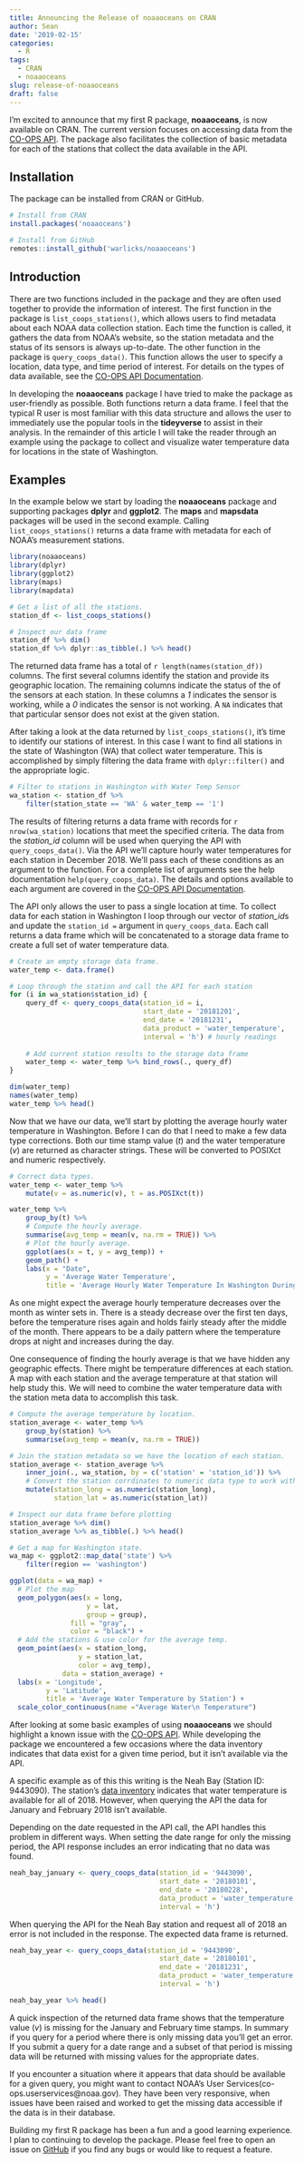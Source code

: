 ```yaml
---
title: Announcing the Release of noaaoceans on CRAN
author: Sean
date: '2019-02-15'
categories:
  - R
tags:
  - CRAN
  - noaaoceans
slug: release-of-noaaoceans
draft: false
---
```


I'm excited to announce that my first R package, **noaaoceans**, is now available on CRAN. The current version focuses on accessing data from the [CO-OPS API](https://tidesandcurrents.noaa.gov/api/). The package also facilitates the collection of basic metadata for each of the stations that collect the data available in the API.  

## Installation
The package can be installed from CRAN or GitHub. 
```r
# Install from CRAN
install.packages('noaaoceans')

# Install from GitHub
remotes::install_github('warlicks/noaaoceans')
```  

## Introduction
There are two functions included in the package and they are often used together to provide the information of interest. The first function in the package is `list_coops_stations()`, which allows users to find metadata about each NOAA data collection station. Each time the function is called, it gathers the data from NOAA's website, so the station metadata and the status of its sensors is always up-to-date. The other function in the package is `query_coops_data()`.  This function allows the user to specify a location, data type, and time period of interest.  For details on the types of data available, see the [CO-OPS API Documentation](https://tidesandcurrents.noaa.gov/api/).

In developing the **noaaoceans** package I have tried to make the package as user-friendly as possible. Both functions return a data frame. I feel that the typical R user is most familiar with this data structure and allows the user to immediately use the popular tools in the **tideyverse** to assist in their analysis.  In the remainder of this article I will take the reader through an example using the package to collect and visualize water temperature data for locations in the state of Washington.  

## Examples
In the example below we start by loading the **noaaoceans** package and supporting packages **dplyr** and **ggplot2**. The **maps** and **mapsdata** packages will be used in the second example. Calling `list_coops_stations()` returns a data frame with metadata for each of NOAA's measurement stations. 
```r
library(noaaoceans)
library(dplyr)
library(ggplot2)
library(maps)
library(mapdata)

# Get a list of all the stations.
station_df <- list_coops_stations()

# Inspect our data frame
station_df %>% dim()
station_df %>% dplyr::as_tibble(.) %>% head()
```

The returned data frame has a total of `r length(names(station_df))` columns.  The first several columns  identify the station and provide its geographic location.  The remaining columns indicate the status of the of the sensors at each station.  In these columns a *1* indicates the sensor is working, while a *0* indicates the sensor is not working. A `NA` indicates that that particular sensor does not exist at the given station.  
  
After taking a look at the data returned by `list_coops_stations()`, it's time to identify our stations of interest.  In this case I want to find all stations in the state of Washington (WA) that collect water temperature.  This is accomplished by simply filtering the data frame with `dplyr::filter()` and the appropriate logic.   
```r
# Filter to stations in Washington with Water Temp Sensor
wa_station <- station_df %>% 
    filter(station_state == 'WA' & water_temp == '1')
``` 
The results of filtering returns a data frame with records for `r nrow(wa_station)` locations that meet the specified criteria.  The data from the *station_id* column will be used when querying the API with `query_coops_data()`. Via the API we'll capture hourly water temperatures for each station in December 2018.  We'll pass each of these conditions as an argument to the function.  For a complete list of arguments see the help documentation `help(query_coops_data)`. The details and options available to each argument are covered in the [CO-OPS API Documentation](https://tidesandcurrents.noaa.gov/api/).  

The API only allows the user to pass a single location at time. To collect data for each station in Washington I loop through our vector of *station_id*s and update the `station_id =` argument in `query_coops_data`.  Each call returns a data frame which will be concatenated to a storage data frame to create a full set of water temperature data. 

```r
# Create an empty storage data frame. 
water_temp <- data.frame()

# Loop through the station and call the API for each station
for (i in wa_station$station_id) {
    query_df <- query_coops_data(station_id = i,
                                 start_date = '20181201',
                                 end_date = '20181231',
                                 data_product = 'water_temperature',
                                 interval = 'h') # hourly readings
    
    # Add current station results to the storage data frame 
    water_temp <- water_temp %>% bind_rows(., query_df)
}
```
```r
dim(water_temp)
names(water_temp)
water_temp %>% head()
```
Now that we have our data, we'll start by plotting the average hourly water temperature in Washington. Before I can do that I need to make a few data type corrections. Both our time stamp value (*t*) and the water temperature (*v*) are returned as character strings. These will be converted to POSIXct and numeric respectively.   

```r
# Correct data types. 
water_temp <- water_temp %>% 
    mutate(v = as.numeric(v), t = as.POSIXct(t))

water_temp %>% 
    group_by(t) %>% 
    # Compute the hourly average. 
    summarise(avg_temp = mean(v, na.rm = TRUE)) %>% 
    # Plot the hourly average. 
    ggplot(aes(x = t, y = avg_temp)) +
    geom_path() +
    labs(x = "Date",
         y = 'Average Water Temperature',
         title = 'Average Hourly Water Temperature In Washington During December 2018')
```  
  
As one might expect the average hourly temperature decreases over the month as winter sets in. There is a steady decrease over the first ten days, before the temperature rises again and holds fairly steady after the middle of the month. There appears to be a daily pattern where the temperature drops at night and increases during the day. 

One consequence of finding the hourly average is that we have hidden any geographic effects.  There might be temperature differences at each station. A map with each station and the average temperature at that station will help study this. We will need to combine the water temperature data with the station meta data to accomplish this task. 
```r
# Compute the average temperature by location. 
station_average <- water_temp %>% 
    group_by(station) %>% 
    summarise(avg_temp = mean(v, na.rm = TRUE)) 

# Join the station metadata so we have the location of each station.    
station_average <- station_average %>% 
    inner_join(., wa_station, by = c('station' = 'station_id')) %>% 
    # Convert the station corrdinates to numeric data type to work with plot
    mutate(station_long = as.numeric(station_long),
           station_lat = as.numeric(station_lat))

# Inspect our data frame before plotting
station_average %>% dim()
station_average %>% as_tibble(.) %>% head()
```
```r
# Get a map for Washington state.
wa_map <- ggplot2::map_data('state') %>% 
    filter(region == 'washington')

ggplot(data = wa_map) + 
  # Plot the map
  geom_polygon(aes(x = long,
                   y = lat,
                   group = group),
               fill = "gray",
               color = "black") + 
  # Add the stations & use color for the average temp. 
  geom_point(aes(x = station_long,
                 y = station_lat,
                 color = avg_temp),
             data = station_average) + 
  labs(x = 'Longitude',
         y = 'Latitude',
         title = 'Average Water Temperature by Station') + 
  scale_color_continuous(name ="Average Water\n Temperature")
```

After looking at some basic examples of using **noaaoceans** we should highlight a known issue with the [CO-OPS API](https://tidesandcurrents.noaa.gov/api/). While developing the package we encountered a few occasions where the data inventory indicates that data exist for a given time period, but it isn't available via the API.

A specific example as of this this writing is the Neah Bay (Station ID: 9443090).  The station's [data inventory](https://tidesandcurrents.noaa.gov/inventory.html?id=9443090) indicates that water temperature is available for all of 2018.  However, when querying the API the data for January and February 2018 isn't available. 

Depending on the date requested in the API call, the API handles this problem in different ways. When setting the date range for only the missing period, the API response includes an error indicating that no data was found.

```r
neah_bay_january <- query_coops_data(station_id = '9443090',
                                     start_date = '20180101',
                                     end_date = '20180228',
                                     data_product = 'water_temperature',
                                     interval = 'h')

```
When querying the API for the Neah Bay station and request all of 2018 an error is not included in the response. The expected data frame is returned. 
```r
neah_bay_year <- query_coops_data(station_id = '9443090',
                                     start_date = '20180101',
                                     end_date = '20181231',
                                     data_product = 'water_temperature',
                                     interval = 'h')

neah_bay_year %>% head()
```  

A quick inspection of the returned data frame shows that the temperature value (*v*) is missing for the January and February time stamps. In summary if you query for a period where there is only missing data you'll get an error. If you submit a query for a date range and a subset of that period is missing data will be returned with missing values for the appropriate dates. 

If you encounter a situation where it appears that data should be available for a given query, you might want to contact NOAA's User Services(co-ops.userservices@noaa.gov). They have been very responsive, when issues have been raised and worked to get the missing data accessible if the data is in their database.  

Building my first R package has been a fun and a good learning experience.  I plan to continuing to develop the package. Please feel free to open an issue on [GitHub](https://github.com/warlicks/noaaoceans/issues/) if you find any bugs or would like to request a feature.  
